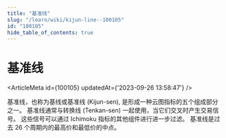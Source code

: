 ```yaml
---
title: "基准线"
slug: "/learn/wiki/kijun-line--100105"
id: "100105"
hide_table_of_contents: true
---
```



# 基准线

<ArticleMeta id={100105} updatedAt={'2023-09-26 13:58:47'} />
<div className='border-solid border-b border-t-0 my-4 border-[var(--ifm-color-gray-300)]' />

基准线，也称为基线或基准线 (Kijun-sen), 是形成一种云图指标的五个组成部分之一。 基准线通常与转换线 (Tenkan-sen) 一起使用，当它们交叉时产生交易信号。 这些信号可以通过 Ichimoku 指标的其他组件进行进一步过滤。 基准线是过去 26 个周期内的最高价和最低价的中点。
